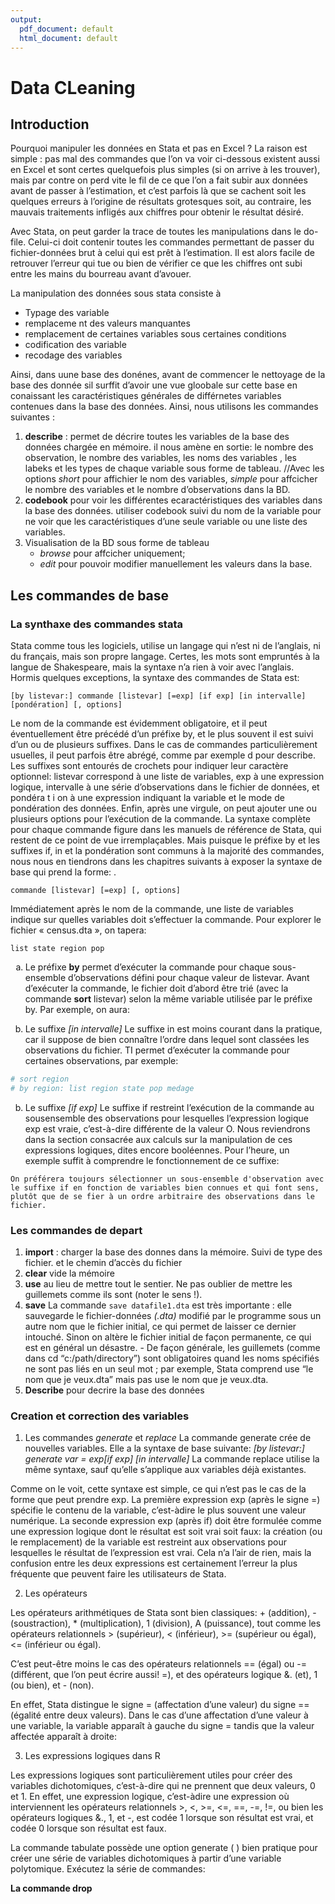 ```yaml
---
output:
  pdf_document: default
  html_document: default
---
```

# Data CLeaning

## Introduction

Pourquoi manipuler les données en Stata et pas en Excel ? La raison est simple : pas mal des commandes que l’on va voir ci-dessous existent aussi en Excel et sont certes quelquefois plus simples (si on arrive à les trouver), mais par contre on perd vite le fil de ce que l’on a fait subir aux données avant de passer à l’estimation, et c’est parfois là que se cachent soit les quelques erreurs à l’origine de résultats grotesques soit, au contraire, les mauvais traitements infligés aux chiffres pour obtenir le résultat désiré.

Avec Stata, on peut garder la trace de toutes les manipulations dans le do-file. Celui-ci doit contenir toutes les commandes permettant de passer du fichier-données brut à celui qui est prêt à l’estimation. Il est alors facile de retrouver l’erreur qui tue ou bien de vérifier ce que les chiffres ont subi entre les mains du bourreau avant d’avouer.



La manipulation des données sous stata consiste à 

- Typage des variable
- remplaceme nt des valeurs manquantes
- remplacement de certaines variables sous certaines conditions
- codification des variable
- recodage des variables 

Ainsi, dans uune base des donénes, avant de commencer le nettoyage de la base des donnée sil surffit d'avoir une vue gloobale sur cette base en conaissant les caractéristiques générales de différnetes variables contenues dans la base des données.
Ainsi, nous utilisons les commandes suivantes : 

(1) **describe** : permet de décrire toutes les variables de la base des données chargée en mémoire.   il nous amène en sortie: le nombre des observation, le nombre des variables, les noms des variables , les labeks et les types de chaque variable sous forme de tableau. //Avec les options *short*  pour affichier le nom des variables,  *simple* pour affcicher le nombre des variables et le nombre d'observations dans la BD.
(2) **codebook** pour voir les différentes ecaractéristiques des  variables dans la base des données.  utiliser codebook suivi du nom de la variable  pour ne voir que les caractéristiques d'une seule variable ou une liste des variables.
(3) Visualisation de la BD sous forme de tableau
    - *browse* pour affcicher uniquement; 
    - *edit* pour pouvoir modifier manuellement les valeurs dans la base.



##  Les commandes de base

### La synthaxe des commandes stata

Stata comme tous les logiciels, utilise un langage qui n'est ni de
l'anglais, ni du français, mais son propre langage. Certes, les
mots sont empruntés à la langue de Shakespeare, mais la syntaxe
n'a rien à voir avec l'anglais. Hormis quelques exceptions, la
syntaxe des commandes de Stata est:

`[by listevar:] commande [listevar] [=exp] [if exp] [in intervalle] [pondération] [, options]`

Le nom de la commande est évidemment obligatoire, et il peut
éventuellement être précédé d'un préfixe by, et le plus souvent il
est suivi d'un ou de plusieurs suffixes. Dans le cas de
commandes particulièrement usuelles, il peut parfois être abrégé,
comme par exemple d pour describe. Les suffixes sont  entourés de crochets pour indiquer leur caractère optionnel:
listevar correspond à une liste de variables, exp à une
expression logique, intervalle à une série d'observations
dans le fichier de données, et pondéra t i on à une expression
indiquant la variable et le mode de pondération des données.
Enfin, après une virgule, on peut ajouter une ou plusieurs
options pour l'exécution de la commande.
La syntaxe complète pour chaque commande figure dans les
manuels de référence de Stata, qui restent de ce point de vue
irremplaçables. Mais puisque le préfixe by et les suffixes if, in
et la pondération sont communs à la majorité des commandes,
nous nous en tiendrons dans les chapitres suivants à exposer la
syntaxe de base qui prend la forme: .


`commande [listevar] [=exp] [, options]`

Immédiatement après le nom de la commande, une liste de
variables indique sur quelles variables doit s'effectuer la commande. Pour explorer le fichier « census.dta », on tapera:

`list state region pop`

(a) Le préfixe **by** 
permet d'exécuter la commande pour chaque
sous-ensemble d'observations défini pour chaque valeur de
listevar. Avant d'exécuter la commande, le fichier doit
d'abord être trié (avec la commande **sort** listevar) selon la
même variable utilisée par le préfixe by. Par exemple, on aura:

(c) Le suffixe *[in intervalle]*
Le suffixe in est moins courant dans la pratique, car il suppose
de bien connaître l'ordre dans lequel sont classées les
observations du fichier. TI permet d'exécuter la commande pour
certaines observations, par exemple:

```r
# sort region
# by region: list region state pop medage
```




(b) Le suffixe *[if exp]*
Le suffixe if restreint l'exécution de la commande au sousensemble
des observations pour lesquelles l'expression logique
exp est vraie, c'est-à-dire différente de la valeur O.
Nous reviendrons dans la section consacrée aux calculs sur la
manipulation de ces expressions logiques, dites encore
booléennes. Pour l'heure, un exemple suffit à comprendre le
fonctionnement de ce suffixe:

`On préférera toujours sélectionner un sous-ensemble
d'observation avec le suffixe if en fonction de variables bien
connues et qui font sens, plutôt que de se fier à un ordre
arbitraire des observations dans le fichier.` 






### Les commandes de depart

(1) **import** : charger la base des donnes dans la mémoire. Suivi de type des fichier. et le chemin d'accès du fichier
(2) **clear** vide la mémoire
(3) **use** au lieu de mettre tout le sentier. Ne pas oublier de mettre les  guillemets comme ils sont (noter le sens !).
(4) **save** La commande `save datafile1.dta` est très importante : elle sauvegarde le fichier-données *(.dta)* modifié par le programme sous un autre nom que le fichier initial, ce qui permet de laisser ce dernier intouché. Sinon on altère le fichier initial de façon permanente, ce qui est en général un désastre. - De façon générale, les guillemets (comme dans cd “c:/path/directory”) sont obligatoires quand les noms spécifiés ne sont pas liés en un seul mot ; par exemple, Stata comprend use “le nom que je veux.dta” mais pas use le nom que je veux.dta.
(4) **Describe** pour decrire la base des données



### Creation et correction des variables


(1) Les commandes *generate* et *replace* 
    La commande generate crée de nouvelles variables. Elle a la syntaxe de base suivante: 
    *[by listevar:] generate var = exp[if exp] [in intervalle]*
    La commande replace utilise la même syntaxe, sauf qu'elle s'applique aux variables déjà existantes.


  Comme on le voit, cette syntaxe est simple, ce qui n'est pas le cas de la forme que peut prendre exp. La première expression   exp (après le signe =) spécifie le contenu de la variable, c'est-àdire   le plus souvent une valeur numérique. La seconde   expression exp (après if) doit être formulée comme une   expression logique dont le résultat est soit vrai soit faux: la   création (ou le remplacement) de la variable est restreint aux   observations pour lesquelles le résultat de l'expression est vrai.   Cela n'a l'air de rien, mais la confusion entre les deux   expressions est certainement l'erreur la plus fréquente que peuvent faire les utilisateurs de Stata.


(2) Les opérateurs

Les opérateurs arithmétiques de Stata sont bien classiques:
+ (addition), - (soustraction), * (multiplication), 1 (division),
A (puissance), tout comme les opérateurs relationnels
> (supérieur), < (inférieur), >= (supérieur ou égal), <= (inférieur
ou égal).

C'est peut-être moins le cas des opérateurs relationnels == (égal)
ou -= (différent, que l'on peut écrire aussi! =), et des opérateurs
logique &. (et), 1 (ou bien), et - (non).

En effet, Stata distingue le signe = (affectation d'une valeur) du
signe == (égalité entre deux valeurs). Dans le cas d'une
affectation d'une valeur à une variable, la variable apparaît à
gauche du signe = tandis que la valeur affectée apparaît à droite:

(3) Les expressions logiques dans R

Les expressions logiques sont particulièrement utiles pour créer
des variables dichotomiques, c'est-à-dire qui ne prennent que
deux valeurs, 0 et 1. En effet, une expression logique, c'est-àdire
une expression où interviennent les opérateurs relationnels
>, <, >=, <=, ==, -=, !=, ou bien les opérateurs logiques &., 1, et
-, est codée 1 lorsque son résultat est vrai, et codée 0 lorsque
son résultat est faux.

La commande tabulate possède une option generate ( ) bien
pratique pour créer une série de variables dichotomiques à partir
d'une variable polytomique. Exécutez la série de commandes:



**La commande drop**


